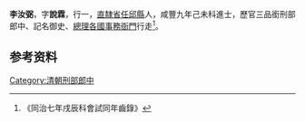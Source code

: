 {{Otheruses|other=名为李汝弼的其他人物|李咨}}
{{明清人物信息框
| 姓名 = 李汝弼
| 原名 =
| 圖片名稱=  
| 圖片大小 = 220px
| 圖片說明 =  
| 最高職務 =  
| 國家 =   
| 爵位 =
| 籍貫 = [[直隸省|直隸省]][[任邱縣|任邱縣]]
| 族裔 =  
| 旗籍 =  
| 字號 =  
| 諡號 = 
| 出生日期 = 
| 出生地點 =
| 逝世日期 =  
| 逝世地點 = 
| 墓葬 = 
| 配偶 =  
| 親屬 =   
| 出身 = 
* 咸豐九年己未科進士出身
| 經歷 = 
| 著作 =  
*
*
*
}}
'''李汝弼'''{{BD|？年||？年||}}，字'''說霖'''，行一，[[直隸省|直隸省]][[任邱縣|任邱縣]]人，咸豐九年己未科進士，歷官三品銜刑部郎中、記名御史、[[總理各國事務衙門|總理各國事務衙門]]行走<ref>《同治七年戌辰科會試同年齒錄》</ref>。

== 参考资料 ==
{{reflist}}

{{咸豐九年己未科殿試金榜}}

{{Authority control}}

{{DEFAULTSORT:}}
[[Category:清朝刑部郎中|Category:清朝刑部郎中]]